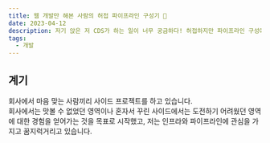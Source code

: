 ```yaml
---
title: 웹 개발만 해본 사람의 허접 파이프라인 구성기 💩
date: 2023-04-12
description: 저기 앉은 저 CDS가 하는 일이 너무 궁금하다! 허접하지만 파이프라인 구성에 도전해봤습니다.
tags:
  - 개발
---
```


## 계기

회사에서 마음 맞는 사람끼리 사이드 프로젝트를 하고 있습니다.  
회사에서는 맛볼 수 없었던 영역이나 혼자서 꾸린 사이드에서는 도전하기 어려웠던 영역에 대한 경험을 얻어가는 것을 목표로 시작했고, 저는 인프라와 파이프라인에 관심을 가지고 꿈지럭거리고 있습니다.
